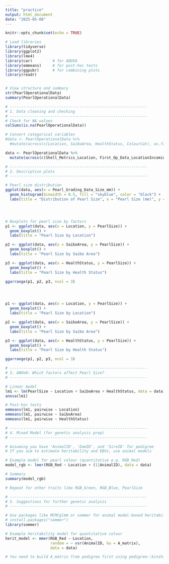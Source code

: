 ```yaml
---
title: "practice"
output: html_document
date: "2025-05-08"
---
```


```r
knitr::opts_chunk$set(echo = TRUE)
```


```r
# Load libraries
library(tidyverse)
library(ggplot2)
library(lme4)
library(car)         # for ANOVA
library(emmeans)     # for post-hoc tests
library(ggpubr)      # for combining plots
library(readr)


# View structure and summary
str(PearlOperationalData)
summary(PearlOperationalData)

# -------------------------------------------------------------
# 1. Data cleaning and checking
# -------------------------------------------------------------
# Check for NA values
colSums(is.na(PearlOperationalData))

# Convert categorical variables
#data <- PearlOperationalData %>%
  #mutate(across(c(Location, SaiboArea, HealthStatus, ColourCat), as.factor))

data <- PearlOperationalData %>%
  mutate(across(c(Shell_Metrics_Location, First_Op_Data_LocationIncoming, First_Op_Data_Saibo_Area, Matched_Donor_Data_Saibo_Area_Round_NumberRegions, Matched_Donor_Data_Saibo_Area_Flat_NumberRegions,First_Op_Data_Recovering_doubleback,First_Op_Data_Nacre_Lip_Colour_Round, First_Op_Data_Nacre_Lip_Colour_Flat, Pearl_Grading_Data_Colour, Shell_and_Pearl_colour_Comparisons_Round_Flat_HOST_542_days, Shell_and_Pearl_colour_Comparisons_Round_Flat_HOST_880_days, Shell_and_Pearl_colour_Comparisons_Round_Flat_DONOR_880_days, Matched_Donor_Data_Nacre_lip_colour_Round, Matched_Donor_Data_Nacre_lip_colour_Flat), as.factor))

# -------------------------------------------------------------
# 2. Descriptive plots
# -------------------------------------------------------------

# Pearl size distribution
ggplot(data, aes(x = Pearl_Grading_Data_Size_mm)) +
  geom_histogram(binwidth = 0.5, fill = "skyblue", color = "black") +
  labs(title = "Distribution of Pearl Size", x = "Pearl Size (mm)", y = "Frequency")




# Boxplots for pearl size by factors
p1 <- ggplot(data, aes(x = Location, y = PearlSize)) +
  geom_boxplot() +
  labs(title = "Pearl Size by Location")

p2 <- ggplot(data, aes(x = SaiboArea, y = PearlSize)) +
  geom_boxplot() +
  labs(title = "Pearl Size by Saibo Area")

p3 <- ggplot(data, aes(x = HealthStatus, y = PearlSize)) +
  geom_boxplot() +
  labs(title = "Pearl Size by Health Status")

ggarrange(p1, p2, p3, ncol = 3)




p1 <- ggplot(data, aes(x = Location, y = PearlSize)) +
  geom_boxplot() +
  labs(title = "Pearl Size by Location")

p2 <- ggplot(data, aes(x = SaiboArea, y = PearlSize)) +
  geom_boxplot() +
  labs(title = "Pearl Size by Saibo Area")

p3 <- ggplot(data, aes(x = HealthStatus, y = PearlSize)) +
  geom_boxplot() +
  labs(title = "Pearl Size by Health Status")

ggarrange(p1, p2, p3, ncol = 3)

# -------------------------------------------------------------
# 3. ANOVA: Which factors affect Pearl Size?
# -------------------------------------------------------------

# Linear model
lm1 <- lm(PearlSize ~ Location + SaiboArea + HealthStatus, data = data)
anova(lm1)

# Post-hoc tests
emmeans(lm1, pairwise ~ Location)
emmeans(lm1, pairwise ~ SaiboArea)
emmeans(lm1, pairwise ~ HealthStatus)

# -------------------------------------------------------------
# 4. Mixed Model (for genetic analysis prep)
# -------------------------------------------------------------

# Assuming you have 'AnimalID', 'DamID', and 'SireID' for pedigree
# If you aim to estimate heritability and EBVs, use animal models

# Example model for pearl colour (quantitative e.g. RGB_Red)
model_rgb <- lmer(RGB_Red ~ Location + (1|AnimalID), data = data)

# Summary
summary(model_rgb)

# Repeat for other traits like RGB_Green, RGB_Blue, PearlSize

# -------------------------------------------------------------
# 5. Suggestions for further genetic analysis
# -------------------------------------------------------------

# Use packages like MCMCglmm or sommer for animal model-based heritability:
# install.packages("sommer")
library(sommer)

# Example heritability model for quantitative colour
herit_model <- mmer(RGB_Red ~ Location,
                    random = ~ vsr(AnimalID, Gu = A_matrix),
                    data = data)

# You need to build A_matrix from pedigree first using pedigree::kinship or sommer::A.mat
```
